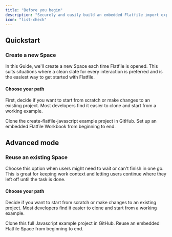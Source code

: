 ```yaml
---
title: "Before you begin"
description: "Securely and easily build an embedded Flatfile import experience into your Javascript application."
icon: "list-check"
---
```


## Quickstart

### Create a new Space

In this Guide, we'll create a new Space each time Flatfile is opened. This suits situations where a clean slate for every interaction is preferred and is the easiest way to get started with Flatfile.

#### Choose your path

First, decide if you want to start from scratch or make changes to an existing project. Most developers find it easier to clone and start from a working example.

<CardGroup cols={2}>
  <Card
    title="Start from a working example"
    href="https://github.com/FlatFilers/create-flatfile-javascript"
    icon="star"
  >
    Clone the create-flatfile-javascript example project in GitHub.
  </Card>
  <Card title="Start from scratch" href="../javascript/new_space" icon="pencil">
    Set up an embedded Flatfile Workbook from beginning to end.
  </Card>
</CardGroup>

## Advanced mode

### Reuse an existing Space

Choose this option when users might need to wait or can't finish in one go. This is
great for keeping work context and letting users continue where they left
off until the task is done.

#### Choose your path

Decide if you want to start from scratch or make changes to an existing project. Most developers find it easier to clone and start from a working example.

<CardGroup cols={2}>
  <Card
    title="Start from a working example"
    icon="star"
    href="https://github.com/FlatFilers/create-flatfile-javascript/blob/main/advanced/README.md"
  >
    Clone this full Javascript example project in GitHub.
  </Card>
  <Card
    title="Start from scratch"
    href="../javascript/reuse_space"
    icon="pencil"
  >
    Reuse an embedded Flatfile Space from beginning to end.
  </Card>
</CardGroup>
